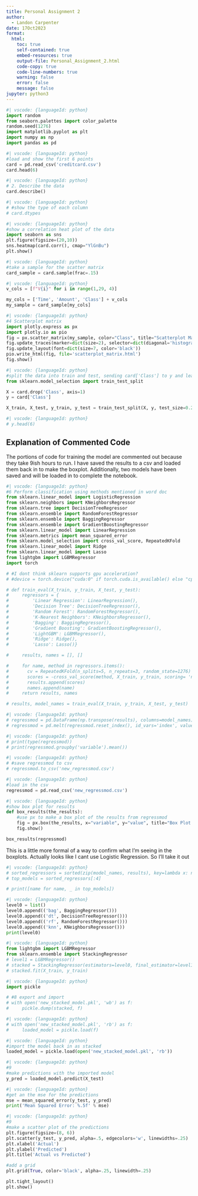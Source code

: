 ```yaml
---
title: Personal Assignment 2
author:
  - Landon Carpenter
date: 17Oct2023
format:
  html:
    toc: true
    self-contained: true
    embed-resources: true
    output-file: Personal_Assignment_2.html
    code-copy: true
    code-line-numbers: true
    warning: false
    error: false
    message: false
jupyter: python3
---
```


```python
#| vscode: {languageId: python}
import random 
from seaborn.palettes import color_palette
random.seed(1276)
import matplotlib.pyplot as plt
import numpy as np
import pandas as pd
```

```python
#| vscode: {languageId: python}
#load and show the first 6 points
card = pd.read_csv('creditcard.csv')
card.head(6)
```

```python
#| vscode: {languageId: python}
# 2. Describe the data
card.describe()
```

```python
#| vscode: {languageId: python}
# #show the type of each column
# card.dtypes
```

```python
#| vscode: {languageId: python}
#show a correlation heat plot of the data
import seaborn as sns
plt.figure(figsize=(20,10))
sns.heatmap(card.corr(), cmap="YlGnBu")
plt.show()
```

```python
#| vscode: {languageId: python}
#take a sample for the scatter matrix
card_sample = card.sample(frac=.15)
```

```python
#| vscode: {languageId: python}
v_cols = [f"V{i}" for i in range(1,29, 4)]

my_cols = ['Time', 'Amount', 'Class'] + v_cols
my_sample = card_sample[my_cols]
```

```python
#| vscode: {languageId: python}
#4 Scatterplot matrix
import plotly.express as px
import plotly.io as pio
fig = px.scatter_matrix(my_sample, color="Class", title="Scatterplot Matrix of Time, Amount, Class, and Every 4th V Column")
fig.update_traces(marker=dict(size=2), selector=dict(diagonal='histogram'), showupperhalf=False)
fig.update_layout(font=dict(size=7, color='black'))
pio.write_html(fig, file='scatterplot_matrix.html')
fig.show()
```


```python
#| vscode: {languageId: python}
#split the data into train and test, sending card['Class'] to y and leaving test as .2
from sklearn.model_selection import train_test_split

X = card.drop('Class', axis=1)
y = card['Class']

X_train, X_test, y_train, y_test = train_test_split(X, y, test_size=0.2, random_state=1276)
```

```python
#| vscode: {languageId: python}
# y.head(6)
```

## Explanation of Commented Code
 
 The portions of code for training the model are commented out because they take 9ish hours to run. I have saved the results to a csv and loaded them back in to make the boxplot. Additionally, two models have been saved and will be loaded in to complete the notebook. 

```python
#| vscode: {languageId: python}
#6 Perform classification using methods mentioned in word doc
from sklearn.linear_model import LogisticRegression
from sklearn.neighbors import KNeighborsRegressor
from sklearn.tree import DecisionTreeRegressor
from sklearn.ensemble import RandomForestRegressor
from sklearn.ensemble import BaggingRegressor
from sklearn.ensemble import GradientBoostingRegressor
from sklearn.linear_model import LinearRegression
from sklearn.metrics import mean_squared_error
from sklearn.model_selection import cross_val_score, RepeatedKFold
from sklearn.linear_model import Ridge
from sklearn.linear_model import Lasso
from lightgbm import LGBMRegressor
import torch

# #I dont think sklearn supports gpu acceleration?
# #device = torch.device("cuda:0" if torch.cuda.is_available() else "cpu")

# def train_eval(X_train, y_train, X_test, y_test):
#     regressors = {
#         'Linear Regression': LinearRegression(),
#         'Decision Tree': DecisionTreeRegressor(), 
#         'Random Forest': RandomForestRegressor(), 
#         'K-Nearest Neighbors': KNeighborsRegressor(), 
#         'Bagging': BaggingRegressor(), 
#         'Gradient Boosting': GradientBoostingRegressor(),
#         'LightGBM': LGBMRegressor(),
#         'Ridge': Ridge(),
#         'Lasso': Lasso()}

#     results, names = [], []

#     for name, method in regressors.items():
#       cv = RepeatedKFold(n_splits=5, n_repeats=3, random_state=1276)
#       scores = -cross_val_score(method, X_train, y_train, scoring= 'neg_mean_absolute_error', cv=cv, n_jobs=-1)
#       results.append(scores)
#       names.append(name)
#     return results, names

# results, model_names = train_eval(X_train, y_train, X_test, y_test)
```

```python
#| vscode: {languageId: python}
# regressmod = pd.DataFrame(np.transpose(results), columns=model_names)
# regressmod = pd.melt(regressmod.reset_index(), id_vars='index', value_vars=model_names)
```

```python
#| vscode: {languageId: python}
# print(type(regressmod))
# print(regressmod.groupby('variable').mean())
```

```python
#| vscode: {languageId: python}
# #save regressmod to csv
# regressmod.to_csv('new_regressmod.csv')
```

```python
#| vscode: {languageId: python}
#load in the csv
regressmod = pd.read_csv('new_regressmod.csv')
```

```python
#| vscode: {languageId: python}
#show box plot for results
def box_results(the_results):
    #use px to make a box plot of the results from regressmod
    fig = px.box(the_results, x="variable", y="value", title="Box Plot of Regression Models")
    fig.show()

box_results(regressmod)
```

This is a little more formal of a way to confirm what I'm seeing in the boxplots. Actually looks like I cant use Logistic Regression. So I'll take it out

```python
#| vscode: {languageId: python}
# sorted_regressors = sorted(zip(model_names, results), key=lambda x: np.mean(x[1]))
# top_models = sorted_regressors[:4]

# print([name for name, _ in top_models])
```

```python
#| vscode: {languageId: python}
level0 = list()
level0.append(('bag', BaggingRegressor()))
level0.append(('dt', DecisionTreeRegressor()))
level0.append(('rf', RandomForestRegressor()))
level0.append(('knn', KNeighborsRegressor()))
print(level0)
```

```python
#| vscode: {languageId: python}
from lightgbm import LGBMRegressor
from sklearn.ensemble import StackingRegressor
# level1 = LGBMRegressor()
# stacked = StackingRegressor(estimators=level0, final_estimator=level1, cv=3)
# stacked.fit(X_train, y_train)
```

```python
#| vscode: {languageId: python}
import pickle 

# #8 export and import 
# with open('new_stacked_model.pkl', 'wb') as f:
#     pickle.dump(stacked, f)
```

```python
#| vscode: {languageId: python}
# with open('new_stacked_model.pkl', 'rb') as f:
#     loaded_model = pickle.load(f)
```

```python
#| vscode: {languageId: python}
#import the model back in as stacked 
loaded_model = pickle.load(open('new_stacked_model.pkl', 'rb'))
```

```python
#| vscode: {languageId: python}
#9
#make predictions with the imported model
y_pred = loaded_model.predict(X_test)
```

```python
#| vscode: {languageId: python}
#get an the mse for the predictions
mse = mean_squared_error(y_test, y_pred)
print('Mean Squared Error: %.5f' % mse)
```

```python
#| vscode: {languageId: python}
#9 
#make a scatter plot of the predictions
plt.figure(figsize=(8, 6))
plt.scatter(y_test, y_pred, alpha=.5, edgecolors='w', linewidths=.25)
plt.xlabel('Actual')
plt.ylabel('Predicted')
plt.title('Actual vs Predicted')

#add a grid
plt.grid(True, color='black', alpha=.25, linewidth=.25)

plt.tight_layout()
plt.show()
```

